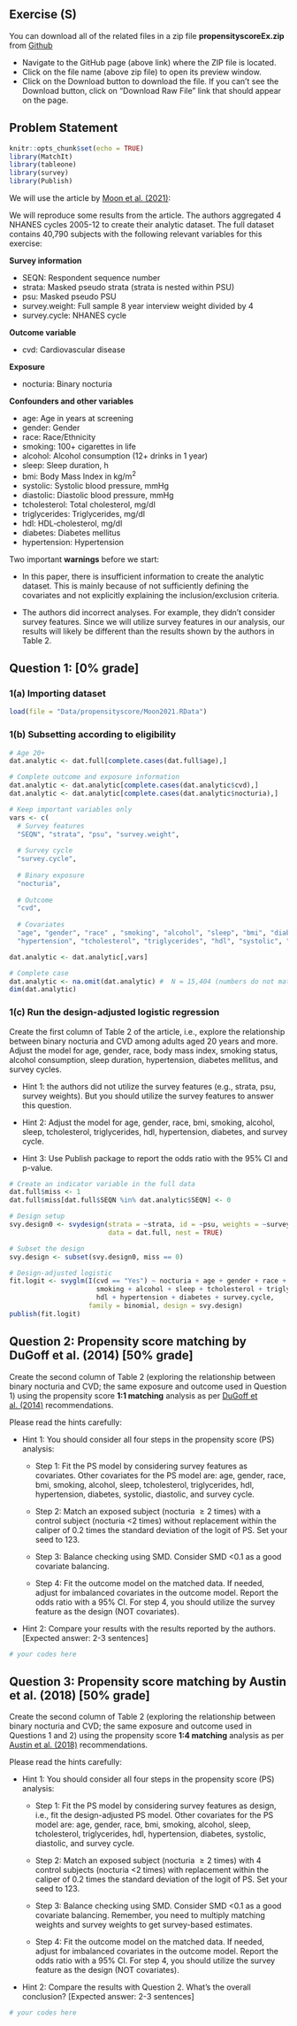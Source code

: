 ## Exercise (S) {.unnumbered}

::: callout-tip
You can download all of the related files in a zip file **propensityscoreEx.zip** from [Github](https://github.com/ehsanx/EpiMethods/tree/main/LabExercises/)

-   Navigate to the GitHub page (above link) where the ZIP file is located.
-   Click on the file name (above zip file) to open its preview window.
-   Click on the Download button to download the file. If you can't see the Download button, click on "Download Raw File" link that should appear on the page.
:::

## Problem Statement

```r
knitr::opts_chunk$set(echo = TRUE)
library(MatchIt)
library(tableone)
library(survey)
library(Publish)
```

We will use the article by [Moon et al. (2021)](https://doi.org/10.1002/nau.24711):

We will reproduce some results from the article. The authors aggregated 4 NHANES cycles 2005-12 to create their analytic dataset. The full dataset contains 40,790 subjects with the following relevant variables for this exercise:

**Survey information**

-   SEQN: Respondent sequence number
-   strata: Masked pseudo strata (strata is nested within PSU)
-   psu: Masked pseudo PSU
-   survey.weight: Full sample 8 year interview weight divided by 4
-   survey.cycle: NHANES cycle

**Outcome variable**

-   cvd: Cardiovascular disease

**Exposure**

-   nocturia: Binary nocturia

**Confounders and other variables**

-   age: Age in years at screening
-   gender: Gender
-   race: Race/Ethnicity
-   smoking: 100+ cigarettes in life
-   alcohol: Alcohol consumption (12+ drinks in 1 year)
-   sleep: Sleep duration, h
-   bmi: Body Mass Index in kg/m$^2$
-   systolic: Systolic blood pressure, mmHg
-   diastolic: Diastolic blood pressure, mmHg
-   tcholesterol: Total cholesterol, mg/dl
-   triglycerides: Triglycerides, mg/dl
-   hdl: HDL‐cholesterol, mg/dl
-   diabetes: Diabetes mellitus
-   hypertension: Hypertension

Two important **warnings** before we start:

-   In this paper, there is insufficient information to create the analytic dataset. This is mainly because of not sufficiently defining the covariates and not explicitly explaining the inclusion/exclusion criteria.

-   The authors did incorrect analyses. For example, they didn't consider survey features. Since we will utilize survey features in our analysis, our results will likely be different than the results shown by the authors in Table 2.

## Question 1: \[0% grade\]

### 1(a) Importing dataset

```r
load(file = "Data/propensityscore/Moon2021.RData")
```

### 1(b) Subsetting according to eligibility

```r
# Age 20+
dat.analytic <- dat.full[complete.cases(dat.full$age),]

# Complete outcome and exposure information
dat.analytic <- dat.analytic[complete.cases(dat.analytic$cvd),] 
dat.analytic <- dat.analytic[complete.cases(dat.analytic$nocturia),] 

# Keep important variables only
vars <- c(
  # Survey features
  "SEQN", "strata", "psu", "survey.weight", 
  
  # Survey cycle
  "survey.cycle", 
  
  # Binary exposure
  "nocturia",
  
  # Outcome
  "cvd",
  
  # Covariates
  "age", "gender", "race" , "smoking", "alcohol", "sleep", "bmi", "diabetes", 
  "hypertension", "tcholesterol", "triglycerides", "hdl", "systolic", "diastolic")

dat.analytic <- dat.analytic[,vars]

# Complete case
dat.analytic <- na.omit(dat.analytic) #  N = 15,404 (numbers do not match with Fig 1)
dim(dat.analytic)
```

### 1(c) Run the design-adjusted logistic regression

Create the first column of Table 2 of the article, i.e., explore the relationship between binary nocturia and CVD among adults aged 20 years and more. Adjust the model for age, gender, race, body mass index, smoking status, alcohol consumption, sleep duration, hypertension, diabetes mellitus, and survey cycles.

-   Hint 1: the authors did not utilize the survey features (e.g., strata, psu, survey weights). But you should utilize the survey features to answer this question.

-   Hint 2: Adjust the model for age, gender, race, bmi, smoking, alcohol, sleep, tcholesterol, triglycerides, hdl, hypertension, diabetes, and survey cycle.

-   Hint 3: Use Publish package to report the odds ratio with the 95% CI and p-value.

```r
# Create an indicator variable in the full data
dat.full$miss <- 1
dat.full$miss[dat.full$SEQN %in% dat.analytic$SEQN] <- 0

# Design setup
svy.design0 <- svydesign(strata = ~strata, id = ~psu, weights = ~survey.weight,
                         data = dat.full, nest = TRUE)

# Subset the design
svy.design <- subset(svy.design0, miss == 0)

# Design-adjusted logistic
fit.logit <- svyglm(I(cvd == "Yes") ~ nocturia + age + gender + race + bmi + 
                      smoking + alcohol + sleep + tcholesterol + triglycerides + 
                      hdl + hypertension + diabetes + survey.cycle, 
                    family = binomial, design = svy.design)
publish(fit.logit)
```

## Question 2: Propensity score matching by DuGoff et al. (2014) \[50% grade\]

Create the second column of Table 2 (exploring the relationship between binary nocturia and CVD; the same exposure and outcome used in Question 1) using the propensity score **1:1 matching** analysis as per [DuGoff et al. (2014)](https://pubmed.ncbi.nlm.nih.gov/23855598/) recommendations.

Please read the hints carefully:

-   Hint 1: You should consider all four steps in the propensity score (PS) analysis:

    -   Step 1: Fit the PS model by considering survey features as covariates. Other covariates for the PS model are: age, gender, race, bmi, smoking, alcohol, sleep, tcholesterol, triglycerides, hdl, hypertension, diabetes, systolic, diastolic, and survey cycle.

    -   Step 2: Match an exposed subject (nocturia $\ge2$ times) with a control subject (nocturia \<2 times) without replacement within the caliper of 0.2 times the standard deviation of the logit of PS. Set your seed to 123.

    -   Step 3: Balance checking using SMD. Consider SMD \<0.1 as a good covariate balancing.

    -   Step 4: Fit the outcome model on the matched data. If needed, adjust for imbalanced covariates in the outcome model. Report the odds ratio with a 95% CI. For step 4, you should utilize the survey feature as the design (NOT covariates).

-   Hint 2: Compare your results with the results reported by the authors. \[Expected answer: 2-3 sentences\]

```r
# your codes here

```

## Question 3: Propensity score matching by Austin et al. (2018) \[50% grade\]

Create the second column of Table 2 (exploring the relationship between binary nocturia and CVD; the same exposure and outcome used in Questions 1 and 2) using the propensity score **1:4 matching** analysis as per [Austin et al. (2018)](https://www.ncbi.nlm.nih.gov/pmc/articles/PMC5843030/) recommendations.

Please read the hints carefully:

-   Hint 1: You should consider all four steps in the propensity score (PS) analysis:

    -   Step 1: Fit the PS model by considering survey features as design, i.e., fit the design-adjusted PS model. Other covariates for the PS model are: age, gender, race, bmi, smoking, alcohol, sleep, tcholesterol, triglycerides, hdl, hypertension, diabetes, systolic, diastolic, and survey cycle.

    -   Step 2: Match an exposed subject (nocturia $\ge2$ times) with 4 control subjects (nocturia \<2 times) with replacement within the caliper of 0.2 times the standard deviation of the logit of PS. Set your seed to 123.

    -   Step 3: Balance checking using SMD. Consider SMD \<0.1 as a good covariate balancing. Remember, you need to multiply matching weights and survey weights to get survey-based estimates.

    -   Step 4: Fit the outcome model on the matched data. If needed, adjust for imbalanced covariates in the outcome model. Report the odds ratio with a 95% CI. For step 4, you should utilize the survey feature as the design (NOT covariates).

-   Hint 2: Compare the results with Question 2. What's the overall conclusion? \[Expected answer: 2-3 sentences\]

```r
# your codes here

```

